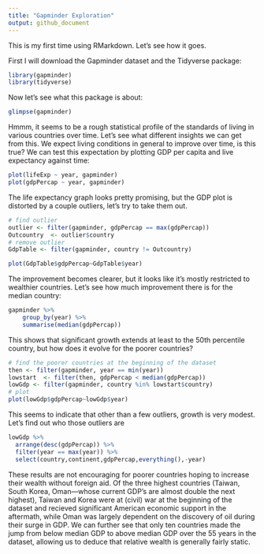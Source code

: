 ```yaml
---
title: "Gapminder Exploration"
output: github_document
---
```


This is my first time using RMarkdown. Let's see how it goes.

First I will download the Gapminder dataset and the Tidyverse package:

```r
library(gapminder)
library(tidyverse)
```

Now let's see what this package is about:
```r
glimpse(gapminder)
```

Hmmm, it seems to be a rough statistical profile of the standards of living in various countries over time. Let's see what different insights we can get from this. We expect living conditions in general to improve over time, is this true? We can test this expectation by plotting GDP per capita and live expectancy against time:
```r
plot(lifeExp ~ year, gapminder)
plot(gdpPercap ~ year, gapminder)
```

The life expectancy graph looks pretty promising, but the GDP plot is distorted by a couple outliers, let's try to take them out.
```r
# find outlier
outlier <- filter(gapminder, gdpPercap == max(gdpPercap))
Outcountry  <- outlier$country
# remove outlier
GdpTable <- filter(gapminder, country != Outcountry)

plot(GdpTable$gdpPercap~GdpTable$year)
```

The improvement becomes clearer, but it looks like it's mostly restricted to wealthier countries. Let's see how much improvement there is for the median country:
```r
gapminder %>%
    group_by(year) %>%
    summarise(median(gdpPercap))
```

This shows that significant growth extends at least to the 50th percentile country, but how does it evolve for the poorer countries?

```r
# find the poorer countries at the beginning of the dataset
then <- filter(gapminder, year == min(year))
lowstart  <- filter(then, gdpPercap < median(gdpPercap))
lowGdp <- filter(gapminder, country %in% lowstart$country)
# plot
plot(lowGdp$gdpPercap~lowGdp$year)
```

This seems to indicate that other than a few outliers, growth is very modest. Let's find out who those outliers are
```r
lowGdp %>%
  arrange(desc(gdpPercap)) %>% 
  filter(year == max(year)) %>% 
  select(country,continent,gdpPercap,everything(),-year)
```

These results are not encouraging for poorer countries hoping to increase their wealth without foreign aid. Of the three highest countries (Taiwan, South Korea, Oman---whose current GDP's are almost double the next highest), Taiwan and Korea were at (civil) war at the beginning of the dataset and recieved significant American economic support in the aftermath, while Oman was largely dependent on the discovery of oil during their surge in GDP. We can further see that only ten countries made the jump from below median GDP to above median GDP over the 55 years in the dataset, allowing us to deduce that relative wealth is generally fairly static.